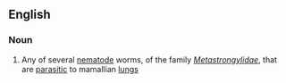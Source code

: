 ==English==

===Noun===
{{en-noun}}

# Any of several [[nematode]] worms, of the family ''[[Metastrongylidae]]'', that are [[parasitic]] to mamallian [[lung]]s